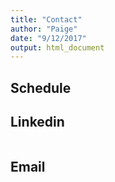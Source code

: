 ```yaml
---
title: "Contact"
author: "Paige"
date: "9/12/2017"
output: html_document
---
```


## Schedule


## Linkedin

```r

```


## Email

```r

```

